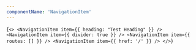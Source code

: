 ```yaml
---
componentName: 'NavigationItem'
---
```


<LiveComponent>{`
<>
  <NavigationItem
    item={{
      heading: "Test Heading"
    }}
  />
  <NavigationItem
    item={{
      divider: true
    }}
  />
  <NavigationItem
    item={{
      routes: []
    }}
  />
  <NavigationItem
    item={{
      href: '/'
    }}
  />
</>
`}</LiveComponent>
